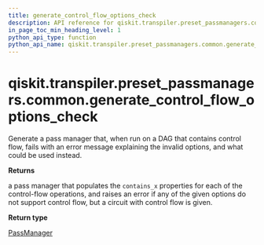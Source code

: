 ```yaml
---
title: generate_control_flow_options_check
description: API reference for qiskit.transpiler.preset_passmanagers.common.generate_control_flow_options_check
in_page_toc_min_heading_level: 1
python_api_type: function
python_api_name: qiskit.transpiler.preset_passmanagers.common.generate_control_flow_options_check
---
```


# qiskit.transpiler.preset\_passmanagers.common.generate\_control\_flow\_options\_check

<Function id="qiskit.transpiler.preset_passmanagers.common.generate_control_flow_options_check" name="generate_control_flow_options_check" isDedicatedPage={true} github="https://github.com/qiskit/qiskit/tree/stable/0.23/qiskit/transpiler/preset_passmanagers/common.py" signature="generate_control_flow_options_check(layout_method=None, routing_method=None, translation_method=None, optimization_method=None, scheduling_method=None)">
  Generate a pass manager that, when run on a DAG that contains control flow, fails with an error message explaining the invalid options, and what could be used instead.

  **Returns**

  a pass manager that populates the `contains_x` properties for each of the control-flow operations, and raises an error if any of the given options do not support control flow, but a circuit with control flow is given.

  **Return type**

  [PassManager](qiskit.transpiler.PassManager "qiskit.transpiler.PassManager")
</Function>

